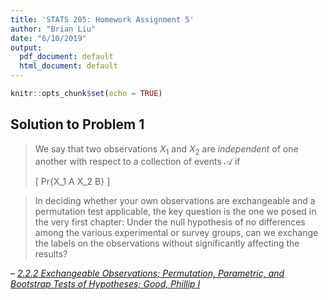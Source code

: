 ```yaml
---
title: 'STATS 205: Homework Assignment 5'
author: "Brian Liu"
date: "6/10/2019"
output:
  pdf_document: default
  html_document: default
---
```


```r
knitr::opts_chunk$set(echo = TRUE)
```

## Solution to Problem 1

>We say that two observations $X_1$ and $X_2$ are *independent* of one another with respect to a collection of events $\mathcal{A}$ if
>
>\[
>     Pr\left\{X_1 \in A \textnormal{and} X_2 \in B\right\}
>\]

>In deciding whether your own observations are exchangeable and a permutation test applicable, the key question is the one we posed in the very first chapter: Under the null hypothesis of no differences among the various experimental or survey groups, can we exchange the labels on the observations without significantly affecting the results?

-- <cite>[2.2.2 Exchangeable Observations; Permutation, Parametric, and Bootstrap Tests of Hypotheses; Good, Phillip I][1]</cite>

[1]:https://www.statisticssolutions.com/assumptions-of-the-wilcox-sign-test/